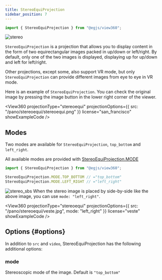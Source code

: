 ```yaml
---
title: StereoEquiProjection
sidebar_position: 7
---
```



```js
import { StereoEquiProjection } from "@egjs/view360";
```

![stereo](/pano/stereoequi/stereoequi.png)

`StereoEquiProjection` is a projection that allows you to display content in the form of two equirectangular images packed in up/down or left/right.
By default, only one of the two images is displayed, displaying up for up/down and left for left/right.

Other projections, except some, also support VR mode, but only `StereoEquiProjection` can provide different images from eye to eye in VR mode.

Here is an example of `StereoEquiProjection`.
You can check the original image by pressing the image button in the lower right corner of the viewer.

<View360
  projectionType="stereoequi"
  projectionOptions={{
    src: "/pano/stereoequi/stereoequi.png"
  }}
  license="san_francisco"
  showExampleCode />

## Modes
Two modes are available for `StereoEquiProjection`, `top_bottom` and `left_right`.

All available modes are provided with [StereoEquiProjection.MODE](/docs/api/Projection/Class/StereoEquiProjection#MODE)

```js
import { StereoEquiProjection } from "@egjs/view360";

StereoEquiProjection.MODE.TOP_BOTTOM // ="top_bottom"
StereoEquiProjection.MODE.LEFT_RIGHT // ="left_right"
```

![stereo_sbs](/pano/stereoequi/veste.jpg)
When the stereo image is placed by side-by-side like the above image, you can use `mode: "left_right"`.

<View360
  projectionType="stereoequi"
  projectionOptions={{
    src: "/pano/stereoequi/veste.jpg",
    mode: "left_right"
  }}
  license="veste"
  showExampleCode />

## Options {#options}
In addition to `src` and `video`, StereoEquiProjection has the following additional options:

### mode
Stereoscopic mode of the image.
Default is `"top_bottom"`
